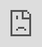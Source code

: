 ```yaml
---
title: "Choose Your Guardrail Metrics"
---
```


# Choose your Guardrail Metrics

How to choose and understand your guardrail metrics

<iframe src="https://cdn.iframe.ly/u1tjpYO" style="top: 0; left: 0; width: 100%; height: 100%; position: absolute; border: 0;" allowfullscreen="" scrolling="no" allow="encrypted-media *;"></iframe>

## 

[](#galileo-metrics)

Galileo Metrics

Galileo has built a menu of **Guardrail Metrics** for you to choose from. These metrics are tailored to your use case and are designed to help you evaluate your prompts and models.

Galileo's Guardrail Metrics are a combination of industry-standard metrics (e.g. BLEU, ROUGE-1, Perplexity) and an outcome of Galileo's in-house ML Research Team (e.g. Uncertainty, Correctness, Context Adherence).

Here's a list of the metrics supported today

**Output Quality Metrics:**

*   [**Uncertainty**](/galileo/gen-ai-studio-products/guardrail-store/uncertainty)**:** Measures the model's certainty in its generated responses. Uncertainty works at the response level as well as at the token level. It has shown a strong correlation with hallucinations or made-up facts, names, or citations.
    
*   [**Correctness**](/galileo/gen-ai-studio-products/guardrail-store/factuality) - Measures whether the facts stated in the response are based on real facts. This metric requires additional LLM calls. Combined with Uncertainty, Factuality is a good way of uncovering Hallucinations.
    
*   [**BLEU & ROUGE-1**](/galileo/gen-ai-studio-products/guardrail-store/bleu-and-rouge-1) - These metrics measure n-gram similarities between your Generated Responses and your Target output. These metrics are automatically computed when you add a {target} column in your dataset.
    
*   [**Prompt Perplexity**](/galileo/gen-ai-studio-products/guardrail-store/prompt-perplexity) - Measure the perplexity of a prompt. Previous research has shown that as perplexity decreases, generations tend to increase in quality.
    

**RAG Quality Metrics:**

*   [**Context Adherence**](/galileo/gen-ai-studio-products/guardrail-store/context-adherence/groundedness) - Measures whether your model's response was purely based on the context provided. This metric is intended for RAG users. We have two options for this metric: _Luna_ and _Plus_.
    
    *   Context Adherence _Luna_ is powered by small language models we've trained. It's free of cost.
        
    *   Context Adherence _Plus_ includes an explanation or rationale for the rating. These metrics and the explanations are powered by an LLM (e.g. OpenAI GPT3.5) and thus incur additional costs. _Plus_ has shown to have better performance.
        
    
*   [**Completeness**](/galileo/gen-ai-studio-products/guardrail-store/completeness/completeness) - Measures how thoroughly your model's response covered relevant information from the context provided. This metric is intended for RAG use cases and is only available if you [log your retriever's output](/galileo/gen-ai-studio-products/galileo-evaluate/how-to/using-prompt-with-rag-or-vector-databases). There are two versions available:
    
    *   Completeness _Luna_ is powered by small language models we've trained. It's free of cost.
        
    *   Completeness _Plus_ includes an explanation or rationale for the rating. These metrics and the explanations are powered by an LLM (e.g. OpenAI GPT3.5) and thus incur additional costs. _Plus_ has shown to have better performance.
        
    
*   [**Chunk Attribution**](/galileo/gen-ai-studio-products/guardrail-store/chunk-attribution/chunk-attribution) - Measures which individual chunks retrieved in a RAG workflow influenced your model's response. This metric is intended for RAG use cases and is only available if you [log your retriever's output](/galileo/gen-ai-studio-products/galileo-evaluate/how-to/using-prompt-with-rag-or-vector-databases). There are two versions available:
    
    *   Chunk Attribution _Luna_ is powered by small language models we've trained. It's free of cost.
        
    *   Chunk Attribution _Plus_ is powered by an LLM (e.g. OpenAI GPT3.5) and thus incurs additional costs. _Plus_ has shown to have better performance.
        
    
*   [**Chunk Utilization**](/galileo/gen-ai-studio-products/guardrail-store/chunk-utilization/chunk-utilization) - For each chunk retrieved in a RAG workflow, measures the fraction of the chunk text that influenced your model's response. This metric is intended for RAG use cases and is only available if you [log your retriever's output](/galileo/gen-ai-studio-products/galileo-evaluate/how-to/using-prompt-with-rag-or-vector-databases). There are two versions available:
    
    *   Chunk Attribution _Luna_ is powered by small language models we've trained. It's free of cost.
        
    *   Chunk Attribution _Plus_ is powered by an LLM (e.g. OpenAI GPT3.5) and thus incurs additional costs. _Plus_ has shown to have better performance.
        
    
*   [**Context Relevance**](/galileo/gen-ai-studio-products/guardrail-store/context-relevance) - Measures how relevant the context provided was to the user query. This metric is intended for RAG users. This metric requires {context} and {query} slots in your data, as well as embeddings for them (i.e. {context_embedding}, {query_embedding}.
    

**Safety Metrics:**

*   [**Private Identifiable Information**](/galileo/gen-ai-studio-products/guardrail-store/private-identifiable-information) **\-** This Guardrail Metric surfaces any instances of PII in your model's responses. We surface whether your text contains any credit card numbers, social security numbers, phone numbers, street addresses, and email addresses.
    
*   [**Toxicity**](/galileo/gen-ai-studio-products/guardrail-store/toxicity) - Measures whether the model's responses contained any abusive, toxic, or foul language.
    
*   [**Tone**](/galileo/gen-ai-studio-products/guardrail-store/tone) - Classifies the tone of the response into 9 different emotion categories: neutral, joy, love, fear, surprise, sadness, anger, annoyance, and confusion.
    
*   [**Sexism**](/galileo/gen-ai-studio-products/guardrail-store/sexism) - Measures how 'sexist' a comment might be perceived ranging in the values of 0-1 (1 being more sexist).
    
*   [**Prompt Injection**](https://docs.rungalileo.io/galileo/gen-ai-studio-products/guardrail-store/prompt-injection) - Detects and classifies various categories of prompt injection attacks.
    
*   More coming very soon.
    

A more thorough description of all Guardrail Metrics can be found [here](/galileo/gen-ai-studio-products/guardrail-store).

When creating runs from code, you'll need to add your Guardrail Metrics as "scorers", check out "[Enabling Scorers in Run](/galileo/gen-ai-studio-products/galileo-evaluate/how-to/enabling-scorers-runs)" to learn how to do so.

If you want to set up your custom metrics, please see instructions [here](https://docs.rungalileo.io/galileo/galileo-gen-ai-studio/prompt-inspector/registering-and-using-custom-metrics).

[PreviousEvaluate and Optimize RAG Applications](/galileo/gen-ai-studio-products/galileo-evaluate/how-to/using-prompt-with-rag-or-vector-databases)[NextEnabling Scorers in Runs](/galileo/gen-ai-studio-products/galileo-evaluate/how-to/enabling-scorers-runs)

Last updated 16 days ago